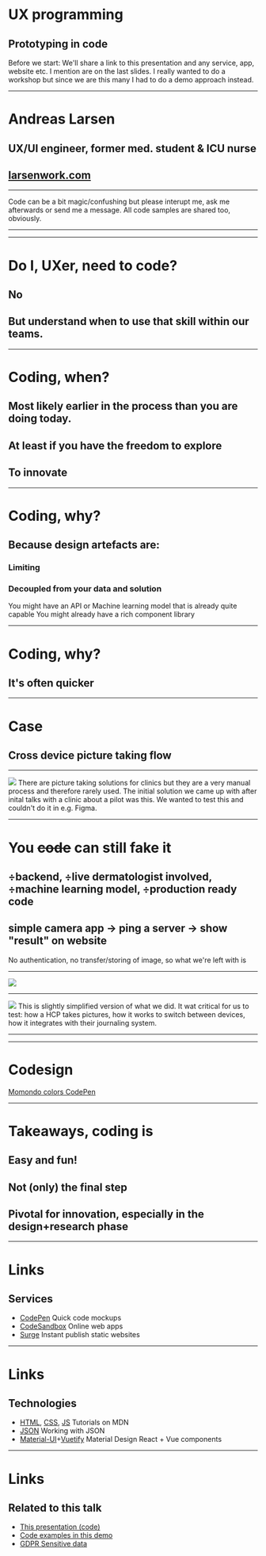 
# UX programming

## Prototyping in code

<Notes>
  Before we start: We'll share a link to this presentation and any service, app,
  website etc. I mention are on the last slides. I really wanted to do a
  workshop but since we are this many I had to do a demo approach instead.
</Notes>

---

# Andreas Larsen

## UX/UI engineer, former med. student & ICU nurse

## [larsenwork.com](https://larsenwork.com)

---

<BlurryImage src="./images/students.gif" />

<Notes>
  Code can be a bit magic/confushing but please interupt me, ask me afterwards
  or send me a message. All code samples are shared too, obviously.
</Notes>

---

<BlurryImage src="./images/rhino.gif" />

---

# Do I, UXer, need to code?

<Appear>

## No

## But understand when to use that skill within our teams.

</Appear>

---

# Coding, when?

<Appear>

## Most likely earlier in the process than you are doing today.

## At least if you have the freedom to explore

## To innovate

</Appear>

---

# Coding, why?

<Appear>

## Because design artefacts are:

### Limiting

### Decoupled from your data and solution

</Appear>

<Notes>
  You might have an API or Machine learning model that is already quite capable
  You might already have a rich component library
</Notes>

---

# Coding, why?

## It's often quicker

---

# Case

## Cross device picture taking flow

---

<img src="./images/ux-blueprint-1.png" />

<Notes>
  There are picture taking solutions for clinics but they are a very manual
  process and therefore rarely used. The initial solution we came up with after
  inital talks with a clinic about a pilot was this. We wanted to test this and
  couldn't do it in e.g. Figma.
</Notes>

---

# You ~~code~~ can still fake it

<Appear>

## ÷backend, ÷live dermatologist involved, ÷machine learning model, ÷production ready code

## simple camera app → ping a server → show "result" on website

</Appear>

<Notes>
  No authentication, no transfer/storing of image, so what we're left with is
</Notes>

---

<img src="./images/ux-blueprint-1.png" />

---

<img src="./images/ux-blueprint-test.png" />

<Notes>
  This is slightly simplified version of what we did. It wat critical for us to
  test: how a HCP takes pictures, how it works to switch between devices, how it
  integrates with their journaling system.
</Notes>

---

<BlurryImage src="./images/cat.gif" />

---

# Codesign

<a href="https://codepen.io/larsenwork/pen/wJoMqm?editors=0110" target="_blank">Momondo colors CodePen</a>

---

# Takeaways, coding is

<Appear>

## Easy and fun!

## Not (only) the final step

## Pivotal for innovation, especially in the design+research phase

</Appear>

---

# Links

## Services

- [CodePen](https://codepen.io/)&nbsp;Quick code mockups
- [CodeSandbox](https://codesandbox.io/)&nbsp;Online web apps
- [Surge](https://surge.sh/)&nbsp;Instant publish static websites

---

# Links

## Technologies

- [HTML](https://developer.mozilla.org/en-US/docs/Learn/Getting_started_with_the_web/HTML_basics), [CSS](https://developer.mozilla.org/en-US/docs/Learn/CSS), [JS](https://developer.mozilla.org/en-US/docs/Learn/JavaScript/First_steps/A_first_splash)&nbsp;Tutorials on MDN
- [JSON](https://developer.mozilla.org/en-US/docs/Learn/JavaScript/Objects/JSON)&nbsp;Working with JSON
- [Material-UI](https://material-ui.com/)+[Vuetify](https://vuetifyjs.com)&nbsp;Material Design React + Vue components

---

# Links

## Related to this talk

- [This presentation (code)](https://github.com/larsenwork/talks-demo-resources/blob/master/presentations/deck.mdx)
- [Code examples in this demo](https://github.com/larsenwork/talks-demo-resources/tree/master/2019-04-25%20CHPUX)
- [GDPR Sensitive data](https://ec.europa.eu/info/law/law-topic/data-protection/reform/rules-business-and-organisations/legal-grounds-processing-data/sensitive-data/what-personal-data-considered-sensitive_en)
